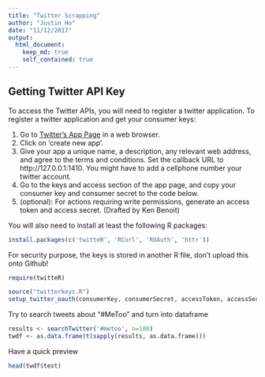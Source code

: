 ```yaml
---
title: "Twitter Scrapping"
author: "Justin Ho"
date: "11/12/2017"
output:
  html_document:
    keep_md: true
    self_contained: true
---
```


## Getting Twitter API Key
To access the Twitter APIs, you will need to register a twitter application. To register a twitter application and get your consumer keys:

1. Go to [Twitter's App Page](https://apps.twitter.com) in a web browser.
2. Click on 'create new app'.
3. Give your app a unique name, a description, any relevant web address, and agree to the terms and conditions. Set the callback URL to http://127.0.0.1:1410. You might have to add a cellphone number your twitter account.
4. Go to the keys and access section of the app page, and copy your consumer key and consumer secret to the code below.
5. (optional): For actions requiring write permissions, generate an access token and access secret.
(Drafted by Ken Benoit)

You will also need to install at least the following R packages:
```r
install.packages(c('twitteR', 'RCurl', 'ROAuth', 'httr'))
```


For security purpose, the keys is stored in another R file, don't upload this onto Github!
```r
require(twitteR)

source("twitterkeys.R")
setup_twitter_oauth(consumerKey, consumerSecret, accessToken, accessSecret)
```


Try to search tweets about "#MeToo" and turn into dataframe
```r
results <- searchTwitter('#metoo', n=100)
twdf <- as.data.frame(t(sapply(results, as.data.frame)))
```


Have a quick preview
```r
head(twdf$text)
```


